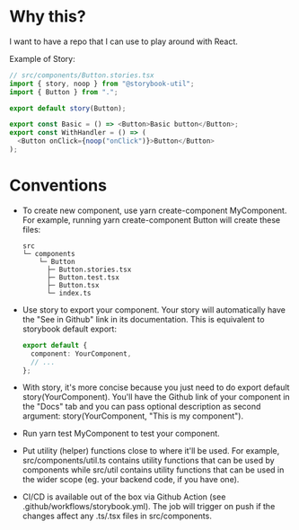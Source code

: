 
<Meta title="README" />

# Why this?

I want to have a repo that I can use to play around with React.

Example of Story:

```ts
// src/components/Button.stories.tsx
import { story, noop } from "@storybook-util";
import { Button } from ".";

export default story(Button);

export const Basic = () => <Button>Basic button</Button>;
export const WithHandler = () => (
  <Button onClick={noop("onClick")}>Button</Button>
);
```

# Conventions

- To create new component, use yarn create-component MyComponent. For example, running yarn create-component Button will create these files:

  ```
  src
  └─ components
      └─ Button
        ├─ Button.stories.tsx
        ├─ Button.test.tsx
        ├─ Button.tsx
        └─ index.ts
  ```

- Use story to export your component. Your story will automatically have the "See in Github" link in its documentation. This is equivalent to storybook default export:

  ```ts
  export default {
    component: YourComponent,
    // ...
  };
  ```

- With story, it's more concise because you just need to do export default story(YourComponent). You'll have the Github link of your component in the "Docs" tab and you can pass optional description as second argument: story(YourComponent, "This is my component").
- Run yarn test MyComponent to test your component.
- Put utility (helper) functions close to where it'll be used. For example, src/components/util.ts contains utility functions that can be used by components while src/util contains utility functions that can be used in the wider scope (eg. your backend code, if you have one).
- CI/CD is available out of the box via Github Action (see .github/workflows/storybook.yml). The job will trigger on push if the changes affect any .ts/.tsx files in src/components.

<p dangerouslySetInnerHTML={{ __html: seeInGithub({}) }} />
